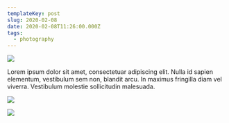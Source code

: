 ```yaml
---
templateKey: post
slug: 2020-02-08
date: 2020-02-08T11:26:00.000Z
tags:
  - photography
---
```

![](../../static/assets/20200208-IMG_3511.jpg)

Lorem ipsum dolor sit amet, consectetuar adipiscing elit. Nulla id sapien elementum, vestibulum sem non, blandit arcu. In maximus fringilla diam vel viverra. Vestibulum molestie sollicitudin malesuada.

![](../../static/assets/20200208-IMG_3517.jpg)

![](../../static/assets/20200208-IMG_3526.jpg)